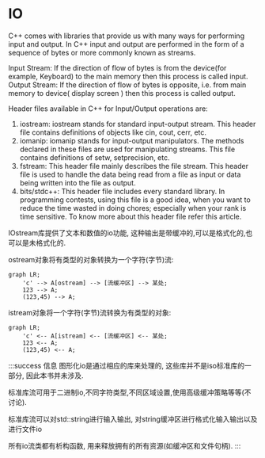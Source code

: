 # IO


C++ comes with libraries that provide us with many ways for performing input and output. In C++ input and output are performed in the form of a sequence of bytes or more commonly known as streams.

Input Stream: If the direction of flow of bytes is from the device(for example, Keyboard) to the main memory then this process is called input.
Output Stream: If the direction of flow of bytes is opposite, i.e. from main memory to device( display screen ) then this process is called output.

Header files available in C++ for Input/Output operations are: 

1. iostream: iostream stands for standard input-output stream. This header file contains definitions of objects like cin, cout, cerr, etc.
2. iomanip: iomanip stands for input-output manipulators. The methods declared in these files are used for manipulating streams. This file contains definitions of setw, setprecision, etc.
3. fstream: This header file mainly describes the file stream. This header file is used to handle the data being read from a file as input or data being written into the file as output.
4. bits/stdc++: This header file includes every standard library. In programming contests, using this file is a good idea, when you want to reduce the time wasted in doing chores; especially when your rank is time sensitive. To know more about this header file refer this article.

IOstream库提供了文本和数值的io功能, 这种输出是带缓冲的,可以是格式化的,也可以是未格式化的.

ostream对象将有类型的对象转换为一个字符(字节)流:
```mermaid
graph LR;
    'c' --> A[ostream] --> [流缓冲区] --> 某处;
    123 --> A;
    (123,45) --> A;
```

istream对象将一个字符(字节)流转换为有类型的对象:
```mermaid
graph LR;
    'c' <-- A[istream] <-- [流缓冲区] <-- 某处;
    123 <-- A;
    (123,45) <-- A;
```

:::success 信息
图形化io是通过相应的库来处理的, 这些库并不是iso标准库的一部分, 因此本书并未涉及.

标准库流可用于二进制io,不同字符类型,不同区域设置,使用高级缓冲策略等等(不讨论).

标准库流可以对std::string进行输入输出, 对string缓冲区进行格式化输入输出以及进行文件io

所有io流类都有析构函数, 用来释放拥有的所有资源(如缓冲区和文件句柄).
:::

